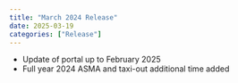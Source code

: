 ```yaml
---
title: "March 2024 Release"
date: 2025-03-19
categories: ["Release"]
---
```


<script src="/rmarkdown-libs/header-attrs/header-attrs.js"></script>


<ul>
<li>Update of portal up to February 2025</li>
<li>Full year 2024 ASMA and taxi-out additional time added</li>
</ul>

